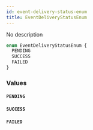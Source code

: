 ```yaml
---
id: event-delivery-status-enum
title: EventDeliveryStatusEnum
---
```


No description

```graphql
enum EventDeliveryStatusEnum {
  PENDING
  SUCCESS
  FAILED
}
```

### Values

#### `PENDING`

#### `SUCCESS`

#### `FAILED`
